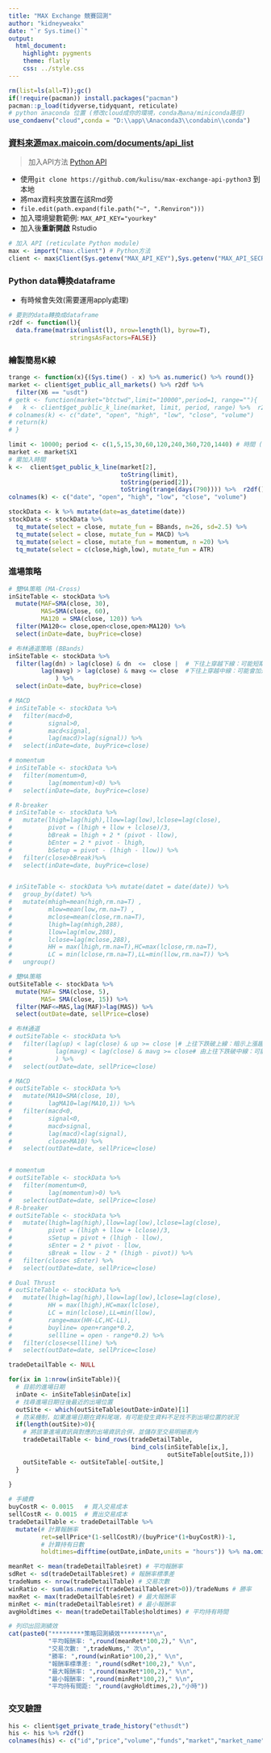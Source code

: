 ```yaml
---
title: "MAX Exchange 競賽回測"
author: "kidneyweakx"
date: "`r Sys.time()`"
output:
  html_document:
    highlight: pygments
    theme: flatly
    css: ../style.css
---
```

```r
rm(list=ls(all=T));gc()
if(!require(pacman)) install.packages("pacman")
pacman::p_load(tidyverse,tidyquant, reticulate)
# python anaconda 位置 (修改cloud成你的環境，conda為ana/miniconda路徑)
use_condaenv("cloud",conda = "D:\\app\\Anaconda3\\condabin\\conda") 
```

### [資料來源max.maicoin.com/documents/api_list](https://max.maicoin.com/documents/api_list)

> 加入API方法 [Python API](https://github.com/kulisu/max-exchange-api-python3)

+ 使用`git clone https://github.com/kulisu/max-exchange-api-python3` 到本地
+ 將max資料夾放置在該Rmd旁
+ `file.edit(path.expand(file.path("~", ".Renviron")))`
+ 加入環境變數範例: `MAX_API_KEY="yourkey"`
+ 加入後**重新開啟** Rstudio


```r
# 加入 API (reticulate Python module)
max <- import("max.client") # Python方法
client <- max$Client(Sys.getenv("MAX_API_KEY"),Sys.getenv("MAX_API_SECRET"))
```

### Python data轉換dataframe
+ 有時候會失效(需要運用apply處理)

```r
# 要到的data轉換成dataframe
r2df <- function(l){
  data.frame(matrix(unlist(l), nrow=length(l), byrow=T),
                 stringsAsFactors=FALSE)}
```

### 繪製簡易K線

```r
trange <- function(x){(Sys.time() - x) %>% as.numeric() %>% round()}
market <- client$get_public_all_markets() %>% r2df %>% 
  filter(X6 == "usdt") 
# getk <- function(market="btctwd",limit="10000",period=1, range=""){
#   k <- client$get_public_k_line(market, limit, period, range) %>%  r2df()
# colnames(k) <- c("date", "open", "high", "low", "close", "volume")
# return(k)
# }
```

```r
limit <- 10000; period <- c(1,5,15,30,60,120,240,360,720,1440) # 時間 (分鐘)
market <- market$X1
# 需加入時間
k <-  client$get_public_k_line(market[2], 
                               toString(limit), 
                               toString(period[2]),
                               toString(trange(days(790)))) %>%  r2df()
colnames(k) <- c("date", "open", "high", "low", "close", "volume")
```


```r
stockData <- k %>% mutate(date=as_datetime(date)) 
stockData <- stockData %>%
  tq_mutate(select = close, mutate_fun = BBands, n=26, sd=2.5) %>%
  tq_mutate(select = close, mutate_fun = MACD) %>%
  tq_mutate(select = close, mutate_fun = momentum, n =20) %>%
  tq_mutate(select = c(close,high,low), mutate_fun = ATR)

```

### 進場策略

```r
# 雙MA策略 (MA-Cross)
inSiteTable <- stockData %>%
  mutate(MAF=SMA(close, 30),
         MAS=SMA(close, 60),
         MA120 = SMA(close, 120)) %>%
  filter(MA120<= close,open<close,open>MA120) %>%
  select(inDate=date, buyPrice=close)

# 布林通道策略 (BBands)
inSiteTable <- stockData %>%
  filter(lag(dn) > lag(close) & dn  <=  close |  # 下往上穿越下線：可能短期會反轉
         lag(mavg) > lag(close) & mavg <= close  #下往上穿越中線：可能會加速向上
             ) %>%
  select(inDate=date, buyPrice=close)

# MACD
# inSiteTable <- stockData %>%
#   filter(macd>0,
#          signal>0,
#          macd<signal,
#          lag(macd)>lag(signal)) %>%
#   select(inDate=date, buyPrice=close)

# momentum
# inSiteTable <- stockData %>%
#   filter(momentum>0,
#          lag(momentum)<0) %>%
#   select(inDate=date, buyPrice=close)

# R-breaker
# inSiteTable <- stockData %>%
#   mutate(lhigh=lag(high),llow=lag(low),lclose=lag(close),
#          pivot = (lhigh + llow + lclose)/3,
#          bBreak = lhigh + 2 * (pivot - llow),
#          bEnter = 2 * pivot - lhigh,
#          bSetup = pivot - (lhigh - llow)) %>%
#   filter(close>bBreak)%>%
#   select(inDate=date, buyPrice=close)


# inSiteTable <- stockData %>% mutate(datet = date(date)) %>%
#   group_by(datet) %>% 
#   mutate(mhigh=mean(high,rm.na=T) ,
#          mlow=mean(low,rm.na=T) ,
#          mclose=mean(close,rm.na=T),
#          lhigh=lag(mhigh,288),
#          llow=lag(mlow,288),
#          lclose=lag(mclose,288),
#          HH = max(lhigh,rm.na=T),HC=max(lclose,rm.na=T),
#          LC = min(lclose,rm.na=T),LL=min(llow,rm.na=T)) %>% 
#   ungroup()

```

```r
# 雙MA策略
outSiteTable <- stockData %>%
  mutate(MAF= SMA(close, 5),
         MAS= SMA(close, 15)) %>%
  filter(MAF<=MAS,lag(MAF)>lag(MAS)) %>%
  select(outDate=date, sellPrice=close)

# 布林通道
# outSiteTable <- stockData %>%
#   filter(lag(up) < lag(close) & up >= close |# 上往下跌破上線：暗示上漲趨勢結束
#            lag(mavg) < lag(close) & mavg >= close# 由上往下跌破中線：可能會下跌
#            ) %>%
#   select(outDate=date, sellPrice=close)

# MACD
# outSiteTable <- stockData %>%
#   mutate(MA10=SMA(close, 10),
#          lagMA10=lag(MA10,1)) %>%
#   filter(macd<0,
#          signal<0,
#          macd>signal,
#          lag(macd)<lag(signal),
#          close>MA10) %>%
#   select(outDate=date, sellPrice=close)


# momentum
# outSiteTable <- stockData %>%
#   filter(momentum<0,
#          lag(momentum)>0) %>%
#   select(outDate=date, sellPrice=close)
# R-breaker
# outSiteTable <- stockData %>% 
#   mutate(lhigh=lag(high),llow=lag(low),lclose=lag(close),
#          pivot = (lhigh + llow + lclose)/3,
#          sSetup = pivot + (lhigh - llow),
#          sEnter = 2 * pivot - llow,
#          sBreak = llow - 2 * (lhigh - pivot)) %>% 
#   filter(close< sEnter) %>%
#   select(outDate=date, sellPrice=close)

# Dual Thrust
# outSiteTable <- stockData %>%
#   mutate(lhigh=lag(high),llow=lag(low),lclose=lag(close),
#          HH = max(lhigh),HC=max(lclose),
#          LC = min(lclose),LL=min(llow),
#          range=max(HH-LC,HC-LL),
#          buyline= open+range*0.2,
#          sellline = open - range*0.2) %>%
#   filter(close<sellline) %>%
#   select(outDate=date, sellPrice=close)
```

```r
tradeDetailTable <- NULL   

for(ix in 1:nrow(inSiteTable)){
  # 目前的進場日期
  inDate <- inSiteTable$inDate[ix] 
  # 找尋進場日期往後最近的出場位置
  outSite <- which(outSiteTable$outDate>inDate)[1]  
  # 防呆機制，如果進場日期在資料尾端，有可能發生資料不足找不到出場位置的狀況
  if(length(outSite)>0){                            
    # 將該筆進場資訊與對應的出場資訊合併，並儲存至交易明細表內
    tradeDetailTable <- bind_rows(tradeDetailTable, 
                                  bind_cols(inSiteTable[ix,],
                                            outSiteTable[outSite,]))
    outSiteTable <- outSiteTable[-outSite,]
  }
  
}
```

```r
# 手續費
buyCostR <- 0.0015   # 買入交易成本 
sellCostR <- 0.0015  # 賣出交易成本
tradeDetailTable <- tradeDetailTable %>%
  mutate(# 計算報酬率
         ret=sellPrice*(1-sellCostR)/(buyPrice*(1+buyCostR))-1,
         # 計算持有日數
         holdtimes=difftime(outDate,inDate,units = "hours")) %>% na.omit()   
```

```r
meanRet <- mean(tradeDetailTable$ret) # 平均報酬率
sdRet <- sd(tradeDetailTable$ret) # 報酬率標準差
tradeNums <- nrow(tradeDetailTable) # 交易次數
winRatio <- sum(as.numeric(tradeDetailTable$ret>0))/tradeNums # 勝率
maxRet <- max(tradeDetailTable$ret) # 最大報酬率
minRet <- min(tradeDetailTable$ret) # 最小報酬率
avgHoldtimes <- mean(tradeDetailTable$holdtimes) # 平均持有時間

# 列印出回測績效
cat(paste0("*********策略回測績效*********\n",
           "平均報酬率: ",round(meanRet*100,2)," %\n",
           "交易次數: ",tradeNums," 次\n",
           "勝率: ",round(winRatio*100,2)," %\n",
           "報酬率標準差: ",round(sdRet*100,2)," %\n",
           "最大報酬率: ",round(maxRet*100,2)," %\n",
           "最小報酬率: ",round(minRet*100,2)," %\n",
           "平均持有間距: ",round(avgHoldtimes,2),"小時"))
```

### 交叉驗證
```r
his <- client$get_private_trade_history("ethusdt")
his <- his %>% r2df()
colnames(his) <- c("id","price","volume","funds","market","market_name","created_at","created_at_in_ms","side","fee","fee_currency","order_id")
```

